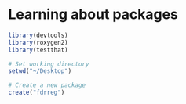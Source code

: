 Learning about packages
=======================


```r

library(devtools)
library(roxygen2)
library(testthat)
```


```r
# Set working directory
setwd("~/Desktop")

# Create a new package
create("fdrreg")
```
